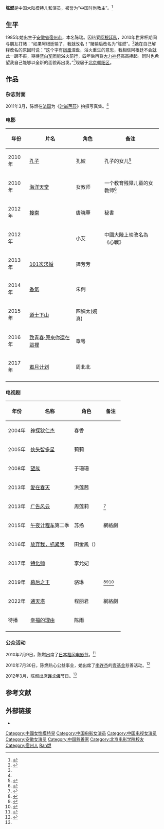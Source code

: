 {{藝人
| 图片 = 
| 图片简介 = 
| 姓名 = 陈燃
| 类型 = 女演员
| 原名 = 陈瑞
| 英文名 = 
| 綽號 = 
| 国籍 = {{PRC}}
| 民族 = 汉族
| 出生日期 = {{birth date and age|1985|11|24}}
| 出生地点 = {{CHN}}[[安徽省|安徽省]][[宿州|宿州]]
| 职业 = 演员、模特
| 语言 = 汉语
| 母校 = [[北京电影学院|北京电影学院]]
| 宗教信仰 = 
| 配偶 = 刘智满<!--  {{marriage|姓名||}}  -->
| 儿女 = 
| 父母 = 
| 活跃年代 = 2010年至今
| 代表作 = 
| 经纪公司 = 
| 奖项 = <!--  {{Awards|award= |year= |title= }} -->
| 网站 = <!-- {{URL|www.example.com}} -->
| IMDb = 
}}
'''陈燃'''{{BD|1985年|11月24日|||catIdx=C陈燃}}是中国大陆模特儿和演员，被誉为“中国时尚教主”。<ref name="fhws">{{cite web |url=http://fashion.ifeng.com/photo/mm/detail_2012_03/12/13127470_0.shtml |title=安徽姑娘陈燃成中国时尚圈新宠 大胆穿着成就地位 |date=2012-03-12 |work=凤凰网 |archive-date=2012-03-13 |archive-url=https://web.archive.org/web/20120313200743/http://fashion.ifeng.com/photo/mm/detail_2012_03/12/13127470_0.shtml |dead-url=no}}</ref>

== 生平 ==
1985年她出生于[[安徽省|安徽省]][[宿州市|宿州市]]，本名陈瑞。因热爱[[阿根廷国家足球队|阿根廷队]]，2010年世界杯期间与朋友打赌：“如果阿根廷输了，我就改名！”赌输后改名为“陈燃”。<ref name="txws">{{cite web |url=http://ent.qq.com/a/20100709/000428.htm |title=陈瑞为阿根廷改名陈燃 写真曝光秀甜美性感 |date=2010-07-09 |work=腾讯网 |archive-date=2010-10-15 |archive-url=https://web.archive.org/web/20101015190532/http://ent.qq.com/a/20100709/000428.htm |dead-url=no}}</ref>她在自己解释改名的原因时说：“这个字有[[凤凰|凤凰]]涅盘，浴火重生的意思，我相信阿根廷不会就此一蹶不振，期待[[阿根廷国家足球队|蓝白军团]]能浴火前行，四年后再将[[大力神杯|大力神杯]]高高捧起。同时也希望我自己能够以全新的面貌再出发。”<ref name="txws"/>现居于[[北京市|北京]][[朝阳区|朝阳区]]。

== 作品 ==
=== 杂志封面 ===
2011年3月，陈燃在[[法国|法国]]为《[[时尚芭莎|时尚芭莎]]》拍摄写真集。<ref name="fhws"/>

=== 电影 ===
{| class="wikitable"
|-
! 年份 !! 片名 !! 角色 !! 备注
|-
| 2010年 || [[孔子_(電影)|孔子]] || 孔姣 ||孔子的女儿<ref>{{cite web|url= http://ent.qq.com/a/20100304/000152.htm|title=“孔女”变身女兵 陈瑞首次与华谊兄弟合作|date=2010-03-04|work=腾讯网|archive-date= 2010-04-07|archive-url= https://web.archive.org/web/20100407012915/http://ent.qq.com/a/20100304/000152.htm|dead-url= no}}</ref>
|-
| 2010年 || [[海洋天堂|海洋天堂]]  || 女教师 || 一个教育残障儿童的女教师<ref>{{cite web |url=http://ent.qq.com/a/20100613/000686.htm |title=《海洋天堂》发布会 陈瑞落泪感恩父爱获掌声 |date=2010-06-13 |work=腾讯网 |archive-date=2010-06-30 |archive-url=https://web.archive.org/web/20100630121850/http://ent.qq.com/a/20100613/000686.htm |dead-url=no}}</ref>
|-
| 2012年 || [[搜索_(电影)|搜索]] || 唐曉華 || 秘書
|-
| 2012年 ||{{le|第6誡 (2012 年電影)|Cross (2012 film)|第6誡}}|| 小艾 || 中國大陸上映改名為《心戰》 
|-
| 2013年 || [[101次求婚_(電影)|101次求婚]] || 譚芳芳 || 
|-
| 2014年 || [[香氣（中國電影）|香氣]] || 朱俐 ||  
|-
| 2015年 || [[道士下山|道士下山]] || 四姨太(婉真) ||  
|-
| 2016年 || [[致青春·原來你還在這裡|致青春·原來你還在這裡]] || 章粤 ||  
|-
| 2017年 || [[蜜月计划|蜜月计划]] ||周北北 ||  
|-
|}

=== 电视剧 ===
{| class="wikitable"
|-
! 年份 !! 名称 !! 角色 !! 备注
|-
| 2004年 || [[神探狄仁杰|神探狄仁杰]] || 春香 ||  
|-
| 2005年 || [[伙头智多星|伙头智多星]] || 莉莉 ||  
|-
| 2008年 || [[望族|望族]] || 于珊珊 ||  
|-
| 2013年 || [[愛在春天|愛在春天]] || 洪莲茜||    
|-
| 2013年 || [[广告风云|广告风云]] || 周莲莉 || <ref>{{cite web |url=http://ent.qq.com/a/20100930/000512.htm |title=陈燃新剧《广告风云》开机 演白领丽人勇闯职场 |date=2010-09-30 |work=腾讯网|archive-date=2013-10-20 |archive-url=https://web.archive.org/web/20131020194311/http://ent.qq.com/a/20100930/000512.htm |dead-url=no}}</ref>
|-
| 2015年 || [[午夜计程车|午夜计程车]]第二季 || 苏扬||網絡劇    
|-
| 2016年||[[放弃我，抓紧我|放弃我，抓紧我]]||田金鳳（{{lang|en|Tiffany}}）||
|-
| 2017年||[[特化师|特化师]]|| 李允妃 ||
|-
| 2019年||[[幕后之王|幕后之王]]|| 骆琳 ||<ref>{{cite news |title=《幕后之王》开播六天 剧情受一致好评--文旅·体育--人民网 |url=http://ent.people.com.cn/n1/2019/0111/c1012-30517568.html |accessdate=2021-12-24 |work=人民网 |archive-date=2021-12-24 |archive-url=https://web.archive.org/web/20211224024551/http://ent.people.com.cn/n1/2019/0111/c1012-30517568.html |dead-url=no }}</ref><ref>{{cite news |title=《幕后之王》探讨本土原创力-新华网 |url=http://www.xinhuanet.com/ent/2019-01/18/c_1124006928.htm |accessdate=2021-12-24 |work=新华网 |archive-date=2021-12-24 |archive-url=https://web.archive.org/web/20211224030354/http://www.xinhuanet.com/ent/2019-01/18/c_1124006928.htm |dead-url=no }}</ref><ref>{{cite news |title=《幕后之王》即将开播 传媒行业大战一触即发 |url=https://www.huanqiu.com/article/9CaKrnKgAHL |accessdate=2021-12-24 |work=环球网 |archive-date=2021-12-24 |archive-url=https://web.archive.org/web/20211224030001/https://www.huanqiu.com/article/9CaKrnKgAHL |dead-url=no }}</ref>
|-
| 2022年 || [[通天塔_(网絡剧)|通天塔]] || 程丽君 ||網絡劇    
|-
| 待播||[[幸福的理由|幸福的理由]]|| 陈雨 ||
|-
|}

=== 公众活动 ===
2010年7月9日，陈燃出席了[[日本|日本]][[福冈电影节|福冈电影节]]。<ref>{{cite web|url= http://ent.qq.com/a/20100719/000682.htm|title=陈燃参加日本福冈电影节 东京街头扮潮人(图)|date=2010-07-19|work=腾讯网|archive-date= 2019-07-13|archive-url= https://web.archive.org/web/20190713214024/https://ent.qq.com/a/20100719/000682.htm|dead-url= no}}</ref>

2010年7月30日，陈燃热心公益事业，她出席了[[李连杰|李连杰]]的[[壹基金|壹基金]]慈善活动。<ref>{{cite web|url= http://ent.qq.com/a/20100801/000174.htm|title=陈燃亮相慈善晚宴 频繁竞拍为公益不遗余力|date=2010-08-01|work=腾讯网|archive-date= 2019-07-13|archive-url= https://web.archive.org/web/20190713214024/https://ent.qq.com/a/20100801/000174.htm|dead-url=no}}</ref>

2012年3月，陈燃出席[[连卡佛|连卡佛]]节日。<ref name=" fhws" />

==参考文献==
<div class="references-small">
<references></references>
</div>

== 外部链接 ==
*{{Sinaweibo|1912449555|title=陈燃}}

{{DEFAULTSORT:Chen陈燃}}
[[Category:中國女性模特兒|Category:中國女性模特兒]] 
[[Category:中国电影女演员|Category:中国电影女演员]]
[[Category:中国电视女演员|Category:中国电视女演员]]
[[Category:安徽女演员|Category:安徽女演员]]
[[Category:中国慈善家|Category:中国慈善家]]
[[Category:北京电影学院校友|Category:北京电影学院校友]]
[[Category:宿州人|Category:宿州人]]
[[Category:陈姓|Ran燃]]
